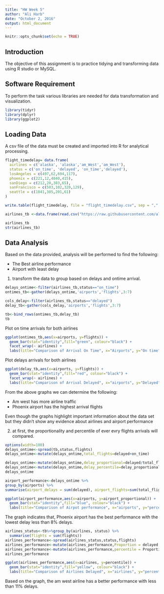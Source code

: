 ---
title: "HW Week 5"
author: "Ali Harb"
date: "October 2, 2016"
output: html_document
---

```{r setup, include=FALSE}
knitr::opts_chunk$set(echo = TRUE)
```

## Introduction 
The objective of this assignment is to practice tidying and transforming data using R studio or MySQL.  

## Software Requirement
To perform the task various libraries are needed for data transformation and visualization.


```{r message=FALSE}
library(tidyr)
library(dplyr)
library(ggplot2)

```

## Loading Data
A csv file of the data must be created and imported into R for analytical processing.

```{r}

flight_timedelay= data.frame( 
  airlines = c('alaska', 'alaska','am_West','am_West'),
  status = c('on_time', 'delayed', 'on_time','delayed'),
  losAngeles = c(497,62,694,117),
  phoenix = c(221,12,4840,415),
  sanDiego = c(212,20,383,65),
  sanFrancisco = c(503,102,320,129),
  seattle = c(1841,305,201,61)
)

write.table(flight_timedelay, file = "flight_timedelay.csv", sep = ",", col.names=T)

airlines_tb <-data.frame(read.csv("https://raw.githubusercontent.com/aliharb/R-Programming/master/flight_timedelay.csv"))

airlines_tb
str(airlines_tb)

```

## Data Analysis 

Based on the data provided, analysis will be performed to find the following:

* The Best airline performance 
* Airport with least delay

1. transform the data to group based on delays and ontime arrival.

```{r}

delays_ontime<-filter(airlines_tb,status=="on_time")
ontimes_tb<-gather(delays_ontime,'airports','flights',3:7)

cols_delay<-filter(airlines_tb,status=="delayed")
delay_tb<-gather(cols_delay,'airports','flights',3:7)

tb<-bind_rows(ontimes_tb,delay_tb)
tb
```

Plot on time arrivals for both airlines 

```{r}
ggplot(ontimes_tb,aes(x=airports, y=flights)) +
  geom_bar(stat="identity",fill="green", colour="black") +
  facet_wrap(~ airlines) +
  labs(title="Comparison of Arrival On Time", x="Airports", y="On time")
```

Plot delays arrivals for both airlines  

```{r}
ggplot(delay_tb,aes(x=airports, y=flights)) +
  geom_bar(stat="identity",fill="red", colour="black") +
  facet_wrap(~ airlines) +
  labs(title="Comparison of Arrival Delayed", x="airports", y="Delayed")
```

From the above graphs we can determine the following:

* Am west has more airline traffic 
* Phoenix airport has the highest arrival flights 

Even though the graphs highlight important information about the data set but they didn't show any evidence about airlines and airport performance  

2. at first, the proportionality and percentile of ever evry flights arrivals will compared.

```{r set-options, echo=FALSE, cache=FALSE}
options(width=100)
delays_ontime<-spread(tb,status,flights)
delays_ontime<-mutate(delays_ontime,total_flights=delayed+on_time)

delays_ontime<-mutate(delays_ontime,delay_proportional=delayed/total_flights)
delays_ontime<-mutate(delays_ontime,delay_percentile=delay_proportional*100)
delays_ontime

airport_performance<-delays_ontime %>%
group_by(airports) %>% 
summarise(airport_delays = sum(delayed), airport_flights=sum(total_flights),airport_proportional=(airport_delays/airport_flights)*100)
```


```{r}
ggplot(airport_performance,aes(x=airports, y=airport_proportional)) +
  geom_bar(stat="identity",fill="blue", colour="black") +
  labs(title="Comparison of Airpot performance", x="airports", y="percentile")
```

The graph indicates that, Phoenix airport has the best performance with the lowest delay less than 8% delays.

```{r}
airlines_status<-tb%>%group_by(airlines, status) %>% 
  summarise(flights = sum(flights))
airlines_performance<-spread(airlines_status,status,flights)
airlines_performance<-mutate(airlines_performance,Proportion = delayed / (on_time+delayed)) 
airlines_performance<-mutate(airlines_performance,percentile = Proportion*100) 
airlines_performance
```

```{r}
ggplot(airlines_performance,aes(x=airlines, y=percentile)) +
  geom_bar(stat="identity",fill="yellow", colour="black") +
  labs(title="Comparison of Airlines Delayed", x="airlines", y="percentile")
```


Based on the graph, the am west airline has a better performance with less than 11% delays.

















